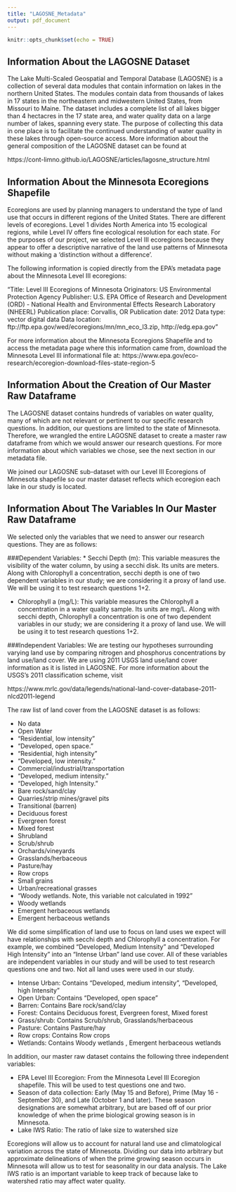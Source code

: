 ```yaml
---
title: "LAGOSNE_Metadata"
output: pdf_document
---
```


```r
knitr::opts_chunk$set(echo = TRUE)
```

## Information About the LAGOSNE Dataset

The Lake Multi-Scaled Geospatial and Temporal Database (LAGOSNE) is a collection of several data modules that contain information on lakes in the northern United States. The modules contain data from thousands of lakes in 17 states in the northeastern and midwestern United States, from Missouri to Maine. The dataset includes a complete list of all lakes bigger than 4 hectacres in the 17 state area, and water quality data on a large number of lakes, spanning every state. The purpose of collecting this data in one place is to facilitate the continued understanding of water quality in these lakes through open-source access. More information about the general composition of the LAGOSNE dataset can be found at

https://cont-limno.github.io/LAGOSNE/articles/lagosne_structure.html


## Information About the Minnesota Ecoregions Shapefile

Ecoregions are used by planning managers to understand the type of land use that occurs in different regions of the United States. There are different levels of ecoregions. Level 1 divides North America into 15 ecological regions, while Level IV offers fine ecological resolution for each state. For the purposes of our project, we selected Level III ecoregions because they appear to offer a descriptive narrative of the land use patterns of Minnesota without making a 'distinction without a difference'.

The following information is copied directly from the EPA's metadata page about the Minnesota Level III ecoregions: 

"Title: Level III Ecoregions of Minnesota
Originators: US Environmental Protection Agency
Publisher: U.S. EPA Office of Research and Development (ORD) - National Health and Environmental Effects Research Laboratory (NHEERL)
Publication place: Corvallis, OR
Publication date: 2012
Data type: vector digital data
Data location: ftp://ftp.epa.gov/wed/ecoregions/mn/mn_eco_l3.zip, http://edg.epa.gov"

For more information about the Minnesota Ecoregions Shapefile and to access the metadata page where this information came from, download the Minnesota Level III informational file at: 
https://www.epa.gov/eco-research/ecoregion-download-files-state-region-5


## Information About the Creation of Our Master Raw Dataframe

The LAGOSNE dataset contains hundreds of variables on water quality, many of which are not relevant or pertinent to our specific research questions. In addition, our questions are limited to the state of Minnesota. Therefore, we wrangled the entire LAGOSNE dataset to create a master raw dataframe from which we would answer our research questions. For more information about which variables we chose, see the next section in our metadata file.

We joined our LAGOSNE sub-dataset with our Level III Ecoregions of Minnesota shapefile so our master dataset reflects which ecoregion each lake in our study is located. 


## Information About The Variables In Our Master Raw Dataframe

We selected only the variables that we need to answer our research questions. They are as follows:

###Dependent Variables: 
* Secchi Depth (m): This variable measures the visibility of the water column, by using a secchi disk. Its units are meters. Along with Chlorophyll a concentration, secchi depth is one of two dependent variables in our study; we are considering it a proxy of land use. We will be using it to test research questions 1+2.

* Chlorophyll a (mg/L): This variable measures the Chlorophyll a concentration in a water quality sample. Its units are mg/L. Along with secchi depth, Chlorophyll a concentration is one of two dependent variables in our study; we are considering it a proxy of land use. We will be using it to test research questions 1+2.

###Independent Variables:
We are testing our hypotheses surrounding varying land use by comparing nitrogen and phosphorus concentrations by land use/land cover. We are using 2011 USGS land use/land cover information as it is listed in LAGOSNE. For more information about the USGS's 2011 classification scheme, visit

https://www.mrlc.gov/data/legends/national-land-cover-database-2011-nlcd2011-legend


The raw list of land cover from the LAGOSNE dataset is as follows: 

* No data
* Open Water
* "Residential, low intensity"
* "Developed, open space."
* "Residential, high intensity"
* "Developed, low intensity. "
* Commercial/industrial/transportation
* "Developed, medium intensity."
* "Developed, high Intensity. "
* Bare rock/sand/clay
* Quarries/strip mines/gravel pits 
* Transitional (barren) 
* Deciduous forest
* Evergreen forest
* Mixed forest
* Shrubland 
* Scrub/shrub
* Orchards/vineyards
* Grasslands/herbaceous
* Pasture/hay
* Row crops
* Small grains 
* Urban/recreational grasses 
* "Woody wetlands. Note, this variable not calculated in 1992"
* Woody wetlands 
* Emergent herbaceous wetlands 
* Emergent herbaceous wetlands


We did some simplification of land use to focus on land uses we expect will have relationships with secchi depth and Chlorophyll a concentration. For example, we combined "Developed, Medium Intensity" and "Developed High Intensity" into an "Intense Urban" land use cover. All of these variables are independent variables in our study and will be used to test research questions one and two. Not all land uses were used in our study.

* Intense Urban: Contains "Developed, medium intensity", "Developed, high Intensity"
* Open Urban: Contains "Developed, open space"
* Barren: Contains Bare rock/sand/clay
* Forest: Contains Deciduous forest, Evergreen forest, Mixed forest
* Grass/shrub: Contains Scrub/shrub, Grasslands/herbaceous
* Pasture: Contains Pasture/hay
* Row crops: Contains Row crops 
* Wetlands: Contains Woody wetlands , Emergent herbaceous wetlands


In addition, our master raw dataset contains the following three independent variables:

* EPA Level III Ecoregion: From the Minnesota Level III Ecoregion shapefile. This will be used to test questions one and two.
* Season of data collection: Early (May 15 and Before), Prime (May 16 - September 30), and Late (October 1 and later). These season designations are somewhat arbitrary, but are based off of our prior knowledge of when the prime biological growing season is in Minnesota.
* Lake IWS Ratio: The ratio of lake size to watershed size

Ecoregions will allow us to account for natural land use and climatological variation across the state of Minnesota. Dividing our data into arbitrary but approximate delineations of when the prime growing season occurs in Minnesota will allow us to test for seasonality in our data analysis. The Lake IWS ratio is an important variable to keep track of because lake to watershed ratio may affect water quality.